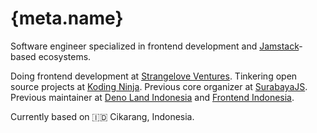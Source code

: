 

<HomeFrame>

# {meta.name}

Software engineer specialized in frontend development and [Jamstack](https://jamstack.org)-based ecosystems.

Doing frontend development at [Strangelove Ventures](https://strangelove.ventures).
Tinkering open source projects at [Koding Ninja](https://koding.ninja).
Previous core organizer at [SurabayaJS](https://surabayajs.org).
Previous maintainer at [Deno Land Indonesia](https://github.com/denoland-id)
and [Frontend Indonesia](https://github.com/frontend-id).

Currently based on <Underline show>🇮🇩 Cikarang, Indonesia.</Underline>

</HomeFrame>

